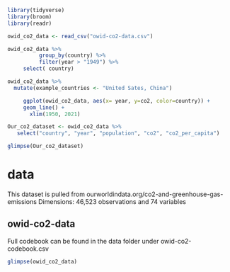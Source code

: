 ```r
library(tidyverse)
library(broom)
library(readr)
```

```r
owid_co2_data <- read_csv("owid-co2-data.csv")
```

```r
owid_co2_data %>%
          group_by(country) %>%
          filter(year > "1949") %>%
     select( country)
```

```r
owid_co2_data %>%
  mutate(example_countries <- "United Sates, China")
```
```r
     ggplot(owid_co2_data, aes(x= year, y=co2, color=country)) +
     geom_line() +
       xlim(1950, 2021)
```
```r
Our_co2_dataset <- owid_co2_data %>%
   select("country", "year", "population", "co2", "co2_per_capita")
```
```r
glimpse(Our_co2_dataset)
```


# data

This dataset is pulled from ourworldindata.org/co2-and-greenhouse-gas-emissions
Dimensions: 46,523 observations and 74 variables

## owid-co2-data

Full codebook can be found in the data folder under owid-co2-codebook.csv

```r
glimpse(owid_co2_data)
```

